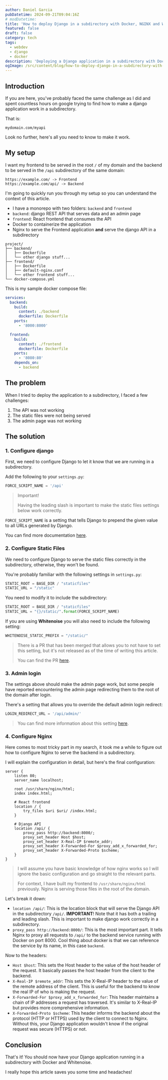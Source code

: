 ```yaml
---
author: Daniel Garcia
pubDatetime: 2024-09-21T09:04:16Z
# modDatetime:
title: 'How to deploy Django in a subdirectory with Docker, NGINX and Whitenoise'
featured: false
draft: false
category: tech
tags:
  - webdev
  - django
  - docker
description: 'Deploying a Django application in a subdirectory with Docker and Whitenoise'
ogImage: /src/content/blog/how-to-deploy-django-in-a-subdirectory-with-docker-and-whitenoise/cover.png
---
```



## Introduction

If you are here, you've probably faced the same challenge as I did and spent countless hours on google trying to find how to make a django application work in a subdirectory.

That is:

`mydomain.com/myapi`

Look no further, here's all you need to know to make it work.

<WebsiteDesignCTA client:visible />

## My setup

I want my frontend to be served in the root `/` of my domain and the backend to be served in the `/api` subdirectory of the same domain:

```
https://example.com/ -> Frontend
https://example.com/api/ -> Backend
```

I'm going to quickly run you through my setup so you can understand the context of this article.

- I have a monorepo with two folders: `backend` and `frontend`
- `backend`: django REST API that serves data and an admin page
- `frontend`: React frontend that consumes the API
- Docker to containerize the application
- Nginx to serve the Frontend application **and** serve the django API in a subdirectory

```
project/
├── backend/
│   ├── Dockerfile
│   └── other django stuff...
├── frontend/
│   ├── Dockerfile
│   ├── default-nginx.conf
│   └── other frontend stuff...
└── docker-compose.yml
```

This is my sample docker compose file:

```yaml
services:
  backend:
    build:
      context: ./backend
      dockerfile: Dockerfile
    ports:
      - '8000:8000'

  frontend:
    build:
      context: ./frontend
      dockerfile: Dockerfile
    ports:
      - '8080:80'
    depends_on:
      - backend
```

## The problem

When I tried to deploy the application to a subdirectory, I faced a few challenges:

1. The API was not working
2. The static files were not being served
3. The admin page was not working

## The solution

### 1. Configure django

First, we need to configure Django to let it know that we are running in a subdirectory.

Add the following to your `settings.py`:

```python
FORCE_SCRIPT_NAME = '/api'
```

> Important!
>
> Having the leading slash is important to make the static files settings below work correctly.

`FORCE_SCRIPT_NAME` is a setting that tells Django to prepend the given value to all URLs generated by Django.

You can find more documentation [here](https://docs.djangoproject.com/en/5.1/ref/settings/#force-script-name).

### 2. Configure Static Files

We need to configure Django to serve the static files correctly in the subdirectory, otherwise, they won't be found.

You're probably familiar with the following settings in `settings.py`:

```python
STATIC_ROOT = BASE_DIR / "staticfiles"
STATIC_URL = "/static"
```

You need to modify it to include the subdirectory:

```python
STATIC_ROOT = BASE_DIR / "staticfiles"
STATIC_URL = "{}/static/".format(FORCE_SCRIPT_NAME)
```

If you are using **Whitenoise** you will also need to include the following setting:

```python
WHITENOISE_STATIC_PREFIX = "/static/"
```

> There is a PR that has been merged that allows you to not have to set this setting, but it's not released as of the time of writing this article.
>
> You can find the PR [here](https://github.com/Archmonger/ServeStatic/pull/21).

### 3. Admin login

The settings above should make the admin page work, but some people have reported encountering the admin page redirecting them to the root of the domain after login.

There's a setting that allows you to override the default admin login redirect:

```python
LOGIN_REDIRECT_URL = '/api/admin/'
```

> You can find more information about this setting [here](https://docs.djangoproject.com/en/5.1/ref/settings/#login-redirect-url).

### 4. Configure Nginx

Here comes to most tricky part in my search, it took me a while to figure out how to configure Nginx to serve the backend in a subdirectory.

I will explain the configuration in detail, but here's the final configuration:

```nginx
server {
    listen 80;
    server_name localhost;

    root /usr/share/nginx/html;
    index index.html;

    # React frontend
    location / {
        try_files $uri $uri/ /index.html;
    }

    # Django API
    location /api/ {
        proxy_pass http://backend:8000/;
        proxy_set_header Host $host;
        proxy_set_header X-Real-IP $remote_addr;
        proxy_set_header X-Forwarded-For $proxy_add_x_forwarded_for;
        proxy_set_header X-Forwarded-Proto $scheme;
    }
}
```

> I will assume you have basic knowledge of how nginx works so I will ignore the basic configuration and go straight to the relevant parts.
>
> For context, I have built my frontend to `/usr/share/nginx/html` previously. Nginx is serving those files in the root of the domain.

Let's break it down:

- `location /api/`: This is the location block that will serve the Django API in the subdirectory `/api/`.
  **IMPORTANT**! Note that it has both a trailing and leading slash. This is important to make django work correctly in a subdirectory.
- `proxy_pass http://backend:8000/`: This is the most important part. It tells Nginx to proxy all requests to `/api/` to the backend service running with Docker on port 8000. Cool thing about docker is that we can reference the service by its name, in this case `backend`.

Now to the headers:

- `Host $host`: This sets the Host header to the value of the host header of the request. It basically passes the host header from the client to the backend.
- `X-Real-IP $remote_addr`: This sets the X-Real-IP header to the value of the remote address of the client. This is useful for the backend to know the real IP of who is making the request.
- `X-Forwarded-For $proxy_add_x_forwarded_for`: This header maintains a chain of IP addresses a request has traversed. It's similar to X-Real-IP but provides more comprehensive information.
- `X-Forwarded-Proto $scheme`: This header informs the backend about the protocol (HTTP or HTTPS) used by the client to connect to Nginx. Without this, your Django application wouldn't know if the original request was secure (HTTPS) or not.

## Conclusion

That's it! You should now have your Django application running in a subdirectory with Docker and Whitenoise.

I really hope this article saves you some time and headaches!
